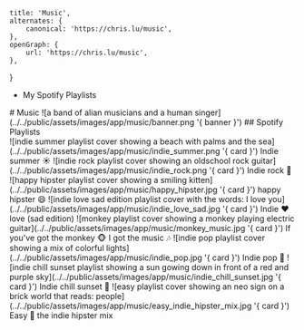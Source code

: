 
    title: 'Music',
    alternates: {
        canonical: 'https://chris.lu/music',
    },
    openGraph: {
        url: 'https://chris.lu/music',
    },
}

<aside>
    <div className='asideCore'>
        <ul className="linksList">
            <li>
                <FontAwesomeIcon icon={faSpotify} color='white' size="2x" className="social" /> <BaseLink href="https://open.spotify.com/user/chriswwweb/playlists">My Spotify Playlists</BaseLink>
            </li>
        </ul>
        <AsideContent />
    </div>
</aside>
<section id="music" className="middle">
    # Music
    ![a band of alian musicians and a human singer](../../public/assets/images/app/music/banner.png '{ banner }')
    ## Spotify Playlists
    <div className="grid">
        <Link href="https://open.spotify.com/playlist/0ju1z7ELlpnSeabW2kEuQT" className={styles.preview}>
            ![indie summer playlist cover showing a beach with palms and the sea](../../public/assets/images/app/music/indie_summer.png '{ card }')
            <span className={styles.title}>Indie summer ☀️</span>
        </Link>
        <Link href="https://open.spotify.com/playlist/341fyZWfso1OzWrQjfnHyV" className={styles.preview}>
            ![indie rock playlist cover showing an oldschool rock guitar](../../public/assets/images/app/music/indie_rock.png '{ card }')
            <span className={styles.title}>Indie rock 🎸</span>
        </Link>
        <Link href="https://open.spotify.com/playlist/67UDicGisTxY0heokY0Xuz" className={styles.preview}>
            ![happy hipster playlist cover showing a smiling kitten](../../public/assets/images/app/music/happy_hipster.jpg '{ card }')
            <span className={styles.title}>happy hipster 😄</span>
        </Link>
        <Link href="https://open.spotify.com/playlist/0s3e11aWxOCbXBfCoI066J" className={styles.preview}>
            ![indie love sad edition playlist cover with the words: I love you](../../public/assets/images/app/music/indie_love_sad.jpg '{ card }')
            <span className={styles.title}>Indie ❤️ love (sad edition)</span>
        </Link>
        <Link href="https://open.spotify.com/playlist/6QMS1aXyGbebKuyGaixz34" className={styles.preview}>
            ![monkey playlist cover showing a monkey playing electric guitar](../../public/assets/images/app/music/monkey_music.jpg '{ card }')
            <span className={styles.title}>If you&apos;ve got the monkey 🐵 I got the music 🎶</span>
        </Link>
        <Link href="https://open.spotify.com/playlist/1TRFxCiaBoqrhJsIoSREfx" className={styles.preview}>
            ![indie pop playlist cover showing a mix of colorful lights](../../public/assets/images/app/music/indie_pop.jpg '{ card }')
            <span className={styles.title}>Indie pop 🎉</span>
        </Link>
        <Link href="https://open.spotify.com/playlist/68FWf8WueCZwFWmZstyjkX" className={styles.preview}>
            ![indie chill sunset playlist showing a sun gowing down in front of a red and purple sky](../../public/assets/images/app/music/indie_chill_sunset.jpg '{ card }')
            <span className={styles.title}>Indie chill sunset 🌇</span>
        </Link>
        <Link href="https://open.spotify.com/playlist/6h3ikUhQu8CxFsuTTJC8TR" className={styles.preview}>
            ![easy playlist cover showing an neo sign on a brick world that reads: people](../../public/assets/images/app/music/easy_indie_hipster_mix.jpg '{ card }')
            <span className={styles.title}>Easy 🎵 the indie hipster mix</span>
        </Link>
    </div>
</section>
